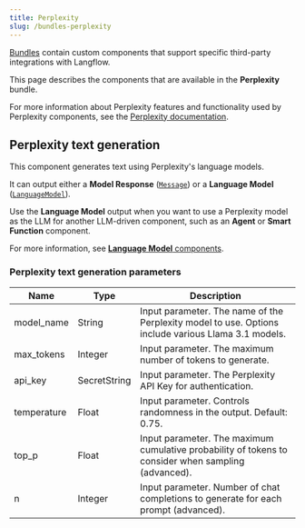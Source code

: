 ```yaml
---
title: Perplexity
slug: /bundles-perplexity
---
```



[Bundles](/components-bundle-components) contain custom components that support specific third-party integrations with Langflow.

This page describes the components that are available in the **Perplexity** bundle.

For more information about Perplexity features and functionality used by Perplexity components, see the [Perplexity documentation](https://perplexity.ai/).

## Perplexity text generation

This component generates text using Perplexity's language models.

It can output either a **Model Response** ([`Message`](/data-types#message)) or a **Language Model** ([`LanguageModel`](/data-types#languagemodel)).

Use the **Language Model** output when you want to use a Perplexity model as the LLM for another LLM-driven component, such as an **Agent** or **Smart Function** component.

For more information, see [**Language Model** components](/components-models).

### Perplexity text generation parameters

<PartialParams />

| Name | Type | Description |
|------|------|-------------|
| model_name | String | Input parameter. The name of the Perplexity model to use. Options include various Llama 3.1 models. |
| max_tokens | Integer | Input parameter. The maximum number of tokens to generate. |
| api_key | SecretString | Input parameter. The Perplexity API Key for authentication. |
| temperature | Float | Input parameter. Controls randomness in the output. Default: 0.75. |
| top_p | Float | Input parameter. The maximum cumulative probability of tokens to consider when sampling (advanced). |
| n | Integer | Input parameter. Number of chat completions to generate for each prompt (advanced). |